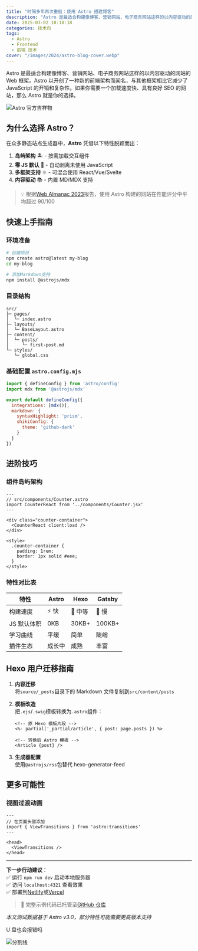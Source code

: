 ```yaml
---
title: "时隔多年再次重启：使用 Astro 搭建博客"
description: "Astro 是最适合构建像博客、营销网站、电子商务网站这样的以内容驱动的网站的 Web 框架。Astro 以开创了一种新的前端架构而闻名，与其他框架相比它减少了 JavaScript 的开销和复杂性。如果你需要一个加载速度快、具有良好 SEO 的网站，那么 Astro 就是你的选择。"
date: 2025-03-02 18:18:18
categories: 技术向
tags:
  - Astro
  - Frontend
  - 前端 技术
cover: "/images/2024/astro-blog-cover.webp"
---
```


Astro 是最适合构建像博客、营销网站、电子商务网站这样的以内容驱动的网站的 Web 框架。Astro 以开创了一种新的前端架构而闻名，与其他框架相比它减少了 JavaScript 的开销和复杂性。如果你需要一个加载速度快、具有良好 SEO 的网站，那么 Astro 就是你的选择。

![Astro 官方吉祥物](https://astro.build/assets/press/full-logo-light.svg)

## 为什么选择 Astro？

在众多静态站点生成器中，**Astro** 凭借以下特性脱颖而出：

1. **岛屿架构** 🏝️ - 按需加载交互组件
2. **零 JS 默认** 🚀 - 自动剥离未使用 JavaScript
3. **多框架支持** ⚛️ - 可混合使用 React/Vue/Svelte
4. **内容驱动** 📚 - 内置 MD/MDX 支持

> 💡 根据[Web Almanac 2023](https://almanac.httparchive.org/)报告，使用 Astro 构建的网站在性能评分中平均超过 90/100

## 快速上手指南

### 环境准备
```bash
# 创建项目
npm create astro@latest my-blog
cd my-blog

# 添加Markdown支持
npm install @astrojs/mdx
```

### 目录结构
```
src/
├─ pages/
│  └─ index.astro
├─ layouts/
│  └─ BaseLayout.astro
├─ content/
│  └─ posts/
│     └─ first-post.md
└─ styles/
   └─ global.css
```

### 基础配置 `astro.config.mjs`
```javascript
import { defineConfig } from 'astro/config'
import mdx from '@astrojs/mdx'

export default defineConfig({
  integrations: [mdx()],
  markdown: {
    syntaxHighlight: 'prism',
    shikiConfig: {
      theme: 'github-dark'
    }
  }
})
```

## 进阶技巧

### 组件岛屿架构
```astro
---
// src/components/Counter.astro
import CounterReact from '../components/Counter.jsx'
---

<div class="counter-container">
  <CounterReact client:load />
</div>

<style>
  .counter-container {
    padding: 1rem;
    border: 1px solid #eee;
  }
</style>
```

### 特性对比表

| 特性          | Astro  | Hexo   | Gatsby |
|---------------|--------|--------|--------|
| 构建速度      | ⚡️ 快  | 🐢 中等 | 🚂 慢   |
| JS 默认体积    | 0KB    | 30KB+  | 100KB+ |
| 学习曲线      | 平缓    | 简单    | 陡峭    |
| 插件生态      | 成长中  | 成熟    | 丰富    |

## Hexo 用户迁移指南

1. **内容迁移**  
   将`source/_posts`目录下的 Markdown 文件复制到`src/content/posts`

2. **模板改造**  
   把`.ejs`/`.swig`模板转换为`.astro`组件：
   ```astro
   <!-- 原 Hexo 模板片段 -->
   <%- partial('_partial/article', { post: page.posts }) %>

   <!-- 转换后 Astro 模板 -->
   <Article {post} />
   ```

3. **生成器配置**  
   使用`@astrojs/rss`包替代 hexo-generator-feed

## 更多可能性

### 视图过渡动画
```astro
---
// 在页面头部添加
import { ViewTransitions } from 'astro:transitions'
---

<head>
  <ViewTransitions />
</head>
```

---

**下一步行动建议**：  
✅ 运行 `npm run dev` 启动本地服务器  
✅ 访问 `localhost:4321` 查看效果  
✅ 部署到[Netlify](https://www.netlify.com/)或[Vercel](https://vercel.com/)

> 🚀 完整示例代码已托管至[GitHub 仓库](https://github.com/example/astro-blog-demo)

*本文测试数据基于 Astro v3.0，部分特性可能需要更高版本支持*

U 盘也会报错吗

![分割线](https://img.shields.io/badge/-%E5%86%85%E5%AE%B9%E7%BB%93%E6%9D%9F-%23005999?style=for-the-badge)
